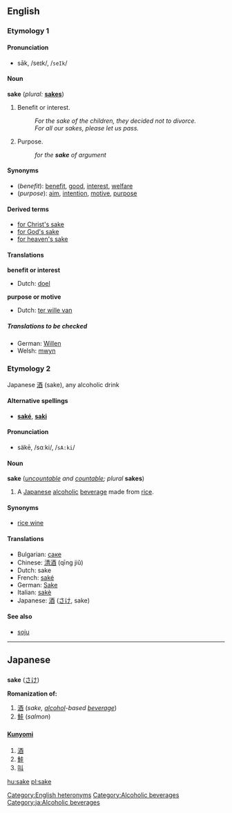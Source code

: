 {{See|Sake}}
==English==

===Etymology 1===
{{etystub}}

====Pronunciation====
*sāk, /seɪk/, /<tt>seIk</tt>/

====Noun====
'''sake''' (''plural:'' '''[[sakes]]''')

#Benefit or interest.
#:''For the sake of the children, they decided not to divorce.''
#:''For all our sakes, please let us pass.''
#Purpose.
#:''for the '''sake''' of argument''

====Synonyms====
*(''benefit''): [[benefit]], [[good]], [[interest]], [[welfare]]
*(''purpose''): [[aim]], [[intention]], [[motive]], [[purpose]]

====Derived terms====
*[[for Christ's sake]]
*[[for God's sake]]
*[[for heaven's sake]]

====Translations====

'''benefit or interest'''
{{top}}
*Dutch: [[doel]] {{n}}
{{mid}}
{{bottom}}

'''purpose or motive'''
{{top}}
*Dutch: [[ter wille van]]
{{mid}}
{{bottom}}

=====Translations to be checked=====
<!--Remove this section once all of the translations below have been moved into the tables above.-->
{{checktrans}}

*German: [[Willen]] {{m}} 
*Welsh: [[mwyn]]

===Etymology 2===
Japanese [[酒]] (sake), any alcoholic drink

====Alternative spellings====
*'''[[saké]]''', '''[[saki]]'''

====Pronunciation====
*säkē, /sɑːki/, /<tt>sA:ki</tt>/

====Noun====
'''sake''' (''[[uncountable]] and [[countable]]; plural'' '''sakes''')
{{wikipedia}}
#A [[Japanese]] [[alcoholic]] [[beverage]] made from [[rice]].

====Synonyms====
*[[rice wine]]

====Translations====
*Bulgarian: [[саке]] {{n}}
*Chinese: [[清酒]] (qīng jiǔ)
*Dutch: sake {{m}}
*French: [[saké]] {{m}}
*German: [[Sake]] {{m}}
*Italian: [[sakè]] {{m}}
*Japanese: [[酒]] ([[さけ]], sake)

====See also====
*[[soju]]

----
==Japanese==
==={{Romaji}}===
'''sake''' ([[さけ]])

'''Romanization of:'''
# [[酒]] (''sake, [[alcohol]]-based [[beverage]]'')
# [[鮭]] (''salmon'')

==={{Kanji reading}}===
====[[Kunyomi]]====
# [[酒]]
# [[鮭]]
# [[叫]]

[[Category:English heteronyms]]
[[Category:Alcoholic beverages]]
[[Category:ja:Alcoholic beverages]]

[[hu:sake]]
[[pl:sake]]